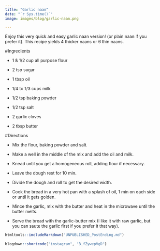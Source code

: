 ```yaml
---
title: "Garlic naan"
date: "`r Sys.time()`"
image: images/blog/garlic-naan.png

---
```


Enjoy this very quick and easy garlic naan version! (or plain naan if you prefer it). This recipe yields 4 thicker naans or 6 thin naans. 

#Ingredients

- 1 & 1/2 cup all purpose flour

- 2 tsp sugar

- 1 tbsp oil

- 1/4 to 1/3 cups milk

- 1/2 tsp baking powder

- 1/2 tsp salt

- 2 garlic cloves

- 2 tbsp butter


#Directions

- Mix the flour, baking powder and salt.

- Make a well in the middle of the mix and add the oil and milk.

- Knead until you get a homogeneous roll, adding flour if necessary.

- Leave the dough rest for 10 min.

- Divide the dough and roll to get the desired width.

- Cook the bread in a very hot pan with a splash of oil, 1 min on each side or until it gets golden.

- Mince the garlic, mix with the butter and heat in the microwave until the butter melts.

- Serve the bread with the garlic-butter mix (I like it with raw garlic, but you can saute the garlic first if you prefer it that way).



```r
htmltools::includeMarkdown("UNPUBLISHED_PostEnding.md")
 
blogdown::shortcode("instagram", "B_fZywepVgD")
```
